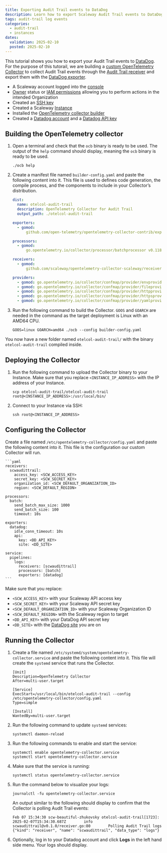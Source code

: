 ```yaml
---
title: Exporting Audit Trail events to DataDog
description: Learn how to export Scaleway Audit Trail events to DataDog
tags: audit-trail log events
categories:
  - audit-trail
  - instances
dates:
  validation: 2025-02-10
  posted: 2025-02-10
---
```



This tutorial shows you how to export your Audit Trail events to [DataDog](https://www.datadoghq.com/). For the purpose of this tutorail, we are building a [custom OpenTelemetry Collector](https://opentelemetry.io/docs/collector/custom-collector/) to collect Audit Trail events through the [Audit Trail receiver](https://github.com/scaleway/opentelemetry-collector-scaleway/tree/main/receiver/scwaudittrail) and export them with the [DataDog exporter](https://github.com/open-telemetry/opentelemetry-collector-contrib/tree/main/exporter/datadogexporter).

<Requirements />

- A Scaleway account logged into the [console](https://console.scaleway.com)
- [Owner](/iam/concepts/#owner) status or [IAM permissions](/iam/concepts/#permission) allowing you to perform actions in the intended Organization
- Created an [SSH key](/organizations-and-projects/how-to/create-ssh-key/)
- Created a Scaleway [Instance](/instances/how-to/create-an-instance/)
- Installed the [OpenTelemetry collector builder](https://opentelemetry.io/docs/collector/custom-collector/#step-1---install-the-builder)
- Created a [Datadog account](https://app.datadoghq.com/account/login) and a [Datadog API key](https://docs.datadoghq.com/account_management/api-app-keys/#api-keys)

## Building the OpenTelemetry collector

1. Open a terminal and check that the `ocb` binary is ready to be used. The output of the `help` command should display, meaning the `ocb` binary is ready to be used.

    ```
    ./ocb help
    ```

2. Create a manifest file named `builder-config.yaml` and paste the following content into it. This file is used to defines code generation, the compile process, and the components to include in your Collector’s distribution.

    ```yaml
    dist:
      name: otelcol-audit-trail
      description: OpenTelemetry Collector for Audit Trail
      output_path: ./otelcol-audit-trail

    exporters:
      - gomod:
          github.com/open-telemetry/opentelemetry-collector-contrib/exporter/datadogexporter v0.118.0

    processors:
      - gomod:
          go.opentelemetry.io/collector/processor/batchprocessor v0.118.0

    receivers:
      - gomod:
          github.com/scaleway/opentelemetry-collector-scaleway/receiver/scwaudittrail v0.1.0

    providers:
      - gomod: go.opentelemetry.io/collector/confmap/provider/envprovider v1.24.0
      - gomod: go.opentelemetry.io/collector/confmap/provider/fileprovider v1.24.0
      - gomod: go.opentelemetry.io/collector/confmap/provider/httpprovider v1.24.0
      - gomod: go.opentelemetry.io/collector/confmap/provider/httpsprovider v1.24.0
      - gomod: go.opentelemetry.io/collector/confmap/provider/yamlprovider v1.24.0
    ```

3. Run the following command to build the Collector. `GOOS` and `GOARCH` are needed in the command as the target deployment is Linux with an AMD64 CPU.

    ```
    GOOS=linux GOARCH=amd64 ./ocb --config builder-config.yaml
    ```

You now have a new folder named `otelcol-audit-trail/` with the binary `otelcol-audit-trail` compiled inside.

## Deploying the Collector

1. Run the following command to upload the Collector binary to your Instance. Make sure that you replace `<INSTANCE_IP_ADDRESS>` with the IP address of your Instance.

    ```
    scp otelcol-audit-trail/otelcol-audit-trail root@<INSTANCE_IP_ADDRESS>:/usr/local/bin/
    ```

2. Connect to your Instance via SSH:

    ```
    ssh root@<INSTANCE_IP_ADDRESS>
    ```

## Configuring the Collector

Create a file named `/etc/opentelemetry-collector/config.yaml` and paste the following content into it. This file is the configuration our custom Collector will run.

    ```yaml
    receivers:
      scwaudittrail:
        access_key: <SCW_ACCESS_KEY>
        secret_key: <SCW_SECRET_KEY>
        organization_id: <SCW_DEFAULT_ORGANIZATION_ID>
        region: <SCW_DEFAULT_REGION>

    processors:
      batch:
        send_batch_max_size: 1000
        send_batch_size: 100
        timeout: 10s

    exporters:
      datadog:
        idle_conn_timeout: 10s
        api:
          key: <DD_API_KEY>
          site: <DD_SITE>

    service:
      pipelines:
        logs:
          receivers: [scwaudittrail]
          processors: [batch]
          exporters: [datadog]
    ```

Make sure that you replace:

- `<SCW_ACCESS_KEY>` with your Scaleway API access key
- `<SCW_SECRET_KEY>` with your Scaleway API secret key
- `<SCW_DEFAULT_ORGANIZATION_ID>` with your Scaleway Organization ID
- `<SCW_DEFAULT_REGION>` with the Scaleway region to target
- `<DD_API_KEY>` with your DataDog API secret key
- `<DD_SITE>` with the [DataDog site](https://docs.datadoghq.com/getting_started/site/#access-the-datadog-site) you are on

## Running the Collector

1. Create a file named `/etc/systemd/system/opentelemetry-collector.service` and paste the following content into it. This file will create the `systemd` service that runs the Collector.

    ```
    [Unit]
    Description=OpenTelemetry Collector
    After=multi-user.target

    [Service]
    ExecStart=/usr/local/bin/otelcol-audit-trail --config /etc/opentelemetry-collector/config.yaml
    Type=simple

    [Install]
    WantedBy=multi-user.target
    ```

2. Run the following command to update `systemd` services:

    ```
    systemctl daemon-reload
    ```

3. Run the following commands to enable and start the service:

    ```
    systemctl enable opentelemetry-collector.service
    systemctl start opentelemetry-collector.service
    ```

4. Make sure that the service is running:

    ```
    systemctl status opentelemetry-collector.service
    ```

5. Run the command below to visualize your logs:

    ```
    journalctl -fu opentelemetry-collector.service
    ```

    An output similar to the following should display to confirm that the Collector is polling Audit Trail events:

      ```
      Feb 07 15:34:30 scw-beautiful-zhukovsky otelcol-audit-trail[1723]: 2025-02-07T15:34:30.687Z        info        scwaudittrail@v0.1.0/receiver.go:80        Polling Audit Trail logs        {"kind": "receiver", "name": "scwaudittrail", "data_type": "logs"}
      ```
6. Optionally, log in to your Datadog account and click **Logs** in the left hand side menu. Your logs should display.
    <Lightbox src="scaleway-adt-logs-datadog.webp" alt="Scaleway Secret Manager logs from the display on the Datadog interface" />